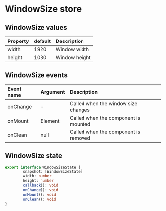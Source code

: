 # WindowSize store

## WindowSize values

| Property | default | Description   |
| :------- | :------ | :------------ |
| width    | 1920    | Window width  |
| height   | 1080    | Window height |

## WindowSize events

| Event name | Argument | Description                          |
| :--------- | :------- | :----------------------------------- |
| onChange   | -        | Called when the window size changes  |
| onMount    | Element  | Called when the component is mounted |
| onClean    | null     | Called when the component is removed |

## WindowSize state

```ts
export interface WindowSizeState {
        snapshot: [WindowSizeState]
        width: number
        height: number
        callback(): void
        onChange(): void
        onMount(): void
        onClean(): void
}
```
